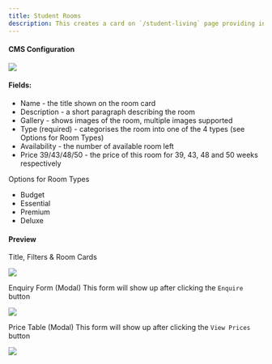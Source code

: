 ```yaml
---
title: Student Rooms
description: This creates a card on `/student-living` page providing information about the student room.
---
```


#### CMS Configuration
<img src='https://files.gitbook.com/v0/b/gitbook-x-prod.appspot.com/o/spaces%2Fqq1gvL7j0PwJkFX9MJae%2Fuploads%2FctV7EoEbJshPmjdyxbUA%2FScreenshot%202023-11-03%20at%2015.48.27.png?alt=media&token=5c9ec950-39b1-4ce6-8149-05dff8758e86' />

#### Fields:
- Name - the title shown on the room card
- Description - a short paragraph describing the room
- Gallery - shows images of the room, multiple images supported
- Type (required) - categorises the room into one of the 4 types (see Options for Room Types) 
- Availability - the number of available room left
- Price 39/43/48/50 - the price of this room for 39, 43, 48 and 50 weeks respectively

Options for Room Types
- Budget
- Essential
- Premium
- Deluxe

#### Preview

Title, Filters & Room Cards

<img src='https://files.gitbook.com/v0/b/gitbook-x-prod.appspot.com/o/spaces%2Fqq1gvL7j0PwJkFX9MJae%2Fuploads%2FuMo2eXUGSkQ0sp6YwMoZ%2FScreenshot%202023-11-03%20at%2015.48.55.png?alt=media&token=99065392-b2de-4062-8629-0117bc000914' />

Enquiry Form (Modal)
This form will show up after clicking the `Enquire` button

<img src='https://files.gitbook.com/v0/b/gitbook-x-prod.appspot.com/o/spaces%2Fqq1gvL7j0PwJkFX9MJae%2Fuploads%2F2nLS4o00dkbIlsWlqSvj%2FScreenshot%202023-11-03%20at%2015.55.17.png?alt=media&token=3de8bffd-7b1b-479b-8ab5-e13d7671a91d' />

Price Table (Modal)
This form will show up after clicking the `View Prices` button

<img src='https://files.gitbook.com/v0/b/gitbook-x-prod.appspot.com/o/spaces%2Fqq1gvL7j0PwJkFX9MJae%2Fuploads%2FZPOwa1sz4EsPkZPtHGeW%2FScreenshot%202023-11-03%20at%2015.55.27.png?alt=media&token=0942bcf6-4073-41d9-a0fb-7d93dcb6859d' />